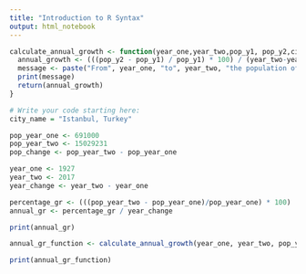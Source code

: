 ```yaml
---
title: "Introduction to R Syntax"
output: html_notebook
---
```

```r
calculate_annual_growth <- function(year_one,year_two,pop_y1, pop_y2,city) {
  annual_growth <- (((pop_y2 - pop_y1) / pop_y1) * 100) / (year_two-year_one)
  message <- paste("From", year_one, "to", year_two, "the population of", city, "grew by approximately", annual_growth, "% each year.")
  print(message)
  return(annual_growth)
}

# Write your code starting here:
city_name = "Istanbul, Turkey"

pop_year_one <- 691000
pop_year_two <- 15029231
pop_change <- pop_year_two - pop_year_one

year_one <- 1927
year_two <- 2017
year_change <- year_two - year_one

percentage_gr <- (((pop_year_two - pop_year_one)/pop_year_one) * 100)
annual_gr <- percentage_gr / year_change

print(annual_gr)

annual_gr_function <- calculate_annual_growth(year_one, year_two, pop_year_one, pop_year_two, city_name)

print(annual_gr_function)
```
